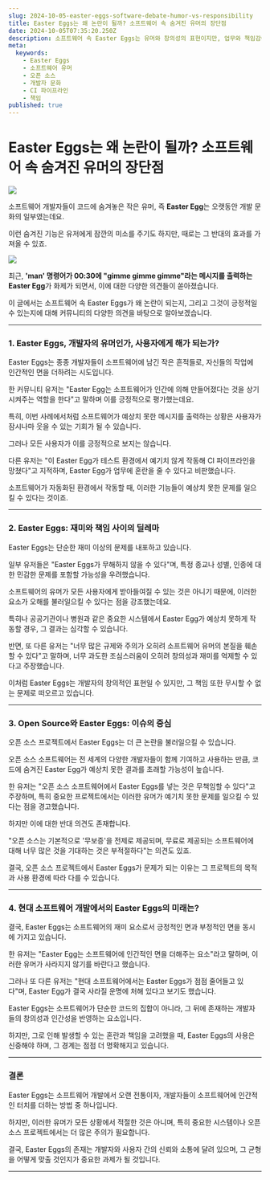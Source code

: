 ```yaml
---
slug: 2024-10-05-easter-eggs-software-debate-humor-vs-responsibility
title: Easter Eggs는 왜 논란이 될까? 소프트웨어 속 숨겨진 유머의 장단점
date: 2024-10-05T07:35:20.250Z
description: 소프트웨어 속 Easter Eggs는 유머와 창의성의 표현이지만, 업무와 책임감이 중요한 환경에서는 논란이 될 수 있습니다. 개발자와 사용자 간의 신뢰와 균형이 중요한 요소입니다.
meta:
  keywords:
    - Easter Eggs
    - 소프트웨어 유머
    - 오픈 소스
    - 개발자 문화
    - CI 파이프라인
    - 책임
published: true
---
```


# Easter Eggs는 왜 논란이 될까? 소프트웨어 속 숨겨진 유머의 장단점

![](https://blogger.googleusercontent.com/img/a/AVvXsEgoaFNSBXMIZhxOtdWFspclvlHPYexdLUDS0bQ_W4zUfrqWdHX4qspvSiJ9aCnb9oqY1qBF-u54cpF1bf52jBQyI0CcKctMUSCK64eUqUcM_91RXZEdpicbPKSLTypvnhR0BgQxsXwej3emjrCxNwDly0vfFtNni97zpvMNdKrypKiaIb6rtODFdjHWK0o)

소프트웨어 개발자들이 코드에 숨겨놓은 작은 유머, 즉 **Easter Egg**는 오랫동안 개발 문화의 일부였는데요.

이런 숨겨진 기능은 유저에게 잠깐의 미소를 주기도 하지만, 때로는 그 반대의 효과를 가져올 수 있죠.

![](https://blogger.googleusercontent.com/img/a/AVvXsEhh7zeZ5uzhIYJJkyEEYyRyPViHTWYSlPYNAAm9LLdoSx207zK-Encw0pWSOgZVWrbLkygmRDSKWrFMsJ1sD_zzwNXIrEZX-X3VouJmoo9_v_sWcf3BD0AF5h8aw8G93KbzAPAStLeMnRJdDEOv9PNMU4wJ3d366z_PwLg8yLc9SoHjyp2kr59j-fZ9I9Q)

최근, **'man' 명령어가 00:30에 "gimme gimme gimme"라는 메시지를 출력하는 Easter Egg**가 화제가 되면서, 이에 대한 다양한 의견들이 쏟아졌습니다.

이 글에서는 소프트웨어 속 Easter Eggs가 왜 논란이 되는지, 그리고 그것이 긍정적일 수 있는지에 대해 커뮤니티의 다양한 의견을 바탕으로 알아보겠습니다.

---

### 1. **Easter Eggs, 개발자의 유머인가, 사용자에게 해가 되는가?**

Easter Eggs는 종종 개발자들이 소프트웨어에 남긴 작은 흔적들로, 자신들의 작업에 인간적인 면을 더하려는 시도입니다.

한 커뮤니티 유저는 "Easter Egg는 소프트웨어가 인간에 의해 만들어졌다는 것을 상기시켜주는 역할을 한다"고 말하며 이를 긍정적으로 평가했는데요.

특히, 이번 사례에서처럼 소프트웨어가 예상치 못한 메시지를 출력하는 상황은 사용자가 잠시나마 웃을 수 있는 기회가 될 수 있습니다.

그러나 모든 사용자가 이를 긍정적으로 보지는 않습니다.

다른 유저는 "이 Easter Egg가 테스트 환경에서 예기치 않게 작동해 CI 파이프라인을 망쳤다"고 지적하며, Easter Egg가 업무에 혼란을 줄 수 있다고 비판했습니다.

소프트웨어가 자동화된 환경에서 작동할 때, 이러한 기능들이 예상치 못한 문제를 일으킬 수 있다는 것이죠.

---

### 2. **Easter Eggs: 재미와 책임 사이의 딜레마**

Easter Eggs는 단순한 재미 이상의 문제를 내포하고 있습니다.

일부 유저들은 "Easter Eggs가 무해하지 않을 수 있다"며, 특정 종교나 성별, 인종에 대한 민감한 문제를 포함할 가능성을 우려했습니다.

소프트웨어의 유머가 모든 사용자에게 받아들여질 수 있는 것은 아니기 때문에, 이러한 요소가 오해를 불러일으킬 수 있다는 점을 강조했는데요.

특히나 공공기관이나 병원과 같은 중요한 시스템에서 Easter Egg가 예상치 못하게 작동할 경우, 그 결과는 심각할 수 있습니다.

반면, 또 다른 유저는 "너무 많은 규제와 주의가 오히려 소프트웨어 유머의 본질을 훼손할 수 있다"고 말하며, 너무 과도한 조심스러움이 오히려 창의성과 재미를 억제할 수 있다고 주장했습니다.

이처럼 Easter Eggs는 개발자의 창의적인 표현일 수 있지만, 그 책임 또한 무시할 수 없는 문제로 떠오르고 있습니다.

---

### 3. **Open Source와 Easter Eggs: 이슈의 중심**

오픈 소스 프로젝트에서 Easter Eggs는 더 큰 논란을 불러일으킬 수 있습니다.

오픈 소스 소프트웨어는 전 세계의 다양한 개발자들이 함께 기여하고 사용하는 만큼, 코드에 숨겨진 Easter Egg가 예상치 못한 결과를 초래할 가능성이 높습니다.

한 유저는 "오픈 소스 소프트웨어에서 Easter Eggs를 넣는 것은 무책임할 수 있다"고 주장하며, 특히 중요한 프로젝트에서는 이러한 유머가 예기치 못한 문제를 일으킬 수 있다는 점을 경고했습니다.

하지만 이에 대한 반대 의견도 존재합니다.

"오픈 소스는 기본적으로 '무보증'을 전제로 제공되며, 무료로 제공되는 소프트웨어에 대해 너무 많은 것을 기대하는 것은 부적절하다"는 의견도 있죠.

결국, 오픈 소스 프로젝트에서 Easter Eggs가 문제가 되는 이유는 그 프로젝트의 목적과 사용 환경에 따라 다를 수 있습니다.

---

### 4. **현대 소프트웨어 개발에서의 Easter Eggs의 미래는?**

결국, Easter Eggs는 소프트웨어의 재미 요소로서 긍정적인 면과 부정적인 면을 동시에 가지고 있습니다.

한 유저는 "Easter Egg는 소프트웨어에 인간적인 면을 더해주는 요소"라고 말하며, 이러한 유머가 사라지지 않기를 바란다고 했습니다.

그러나 또 다른 유저는 "현대 소프트웨어에서는 Easter Eggs가 점점 줄어들고 있다"며, Easter Egg가 결국 사라질 운명에 처해 있다고 보기도 했습니다.

Easter Eggs는 소프트웨어가 단순한 코드의 집합이 아니라, 그 뒤에 존재하는 개발자들의 창의성과 인간성을 반영하는 요소입니다.

하지만, 그로 인해 발생할 수 있는 혼란과 책임을 고려했을 때, Easter Eggs의 사용은 신중해야 하며, 그 경계는 점점 더 명확해지고 있습니다.

---

### 결론

Easter Eggs는 소프트웨어 개발에서 오랜 전통이자, 개발자들이 소프트웨어에 인간적인 터치를 더하는 방법 중 하나입니다.

하지만, 이러한 유머가 모든 상황에서 적절한 것은 아니며, 특히 중요한 시스템이나 오픈 소스 프로젝트에서는 더 많은 주의가 필요합니다.

결국, Easter Eggs의 존재는 개발자와 사용자 간의 신뢰와 소통에 달려 있으며, 그 균형을 어떻게 맞출 것인지가 중요한 과제가 될 것입니다.

---
